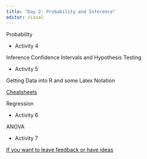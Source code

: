 ```yaml
---
title: "Day 2: Probability and Inference"
editor: visual
---
```


Probability

-   Activity 4

Inference Confidence Intervals and Hypothesis Testing

-   Activity 5

Getting Data into R and some Latex Notation

[Cheatsheets](../Resources.html)

Regression

-   Activity 6

ANOVA

-   Activity 7


[If you want to leave feedback or have ideas](https://docs.google.com/document/d/1YnoZr6WPz0dvW3B-PQ_dDob-ieUepgFqYbG8FOzJuFc/edit?usp=sharing)
